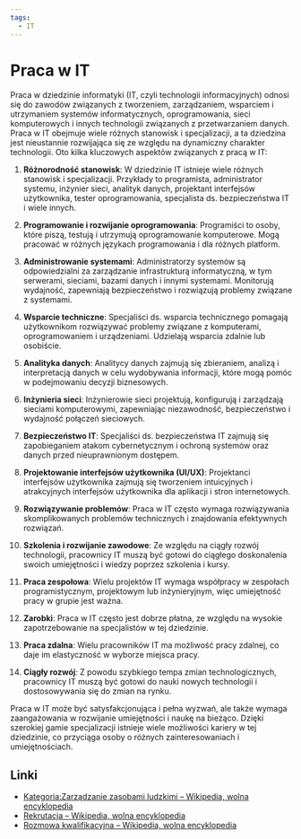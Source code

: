 ```yaml
---
tags:
  - IT
---
```


# Praca w IT

Praca w dziedzinie informatyki (IT, czyli technologii informacyjnych) odnosi się do zawodów związanych z tworzeniem, zarządzaniem, wsparciem i utrzymaniem systemów informatycznych, oprogramowania, sieci komputerowych i innych technologii związanych z przetwarzaniem danych. Praca w IT obejmuje wiele różnych stanowisk i specjalizacji, a ta dziedzina jest nieustannie rozwijająca się ze względu na dynamiczny charakter technologii. Oto kilka kluczowych aspektów związanych z pracą w IT:

1. **Różnorodność stanowisk**: W dziedzinie IT istnieje wiele różnych stanowisk i specjalizacji. Przykłady to programista, administrator systemu, inżynier sieci, analityk danych, projektant interfejsów użytkownika, tester oprogramowania, specjalista ds. bezpieczeństwa IT i wiele innych.

2. **Programowanie i rozwijanie oprogramowania**: Programiści to osoby, które piszą, testują i utrzymują oprogramowanie komputerowe. Mogą pracować w różnych językach programowania i dla różnych platform.

3. **Administrowanie systemami**: Administratorzy systemów są odpowiedzialni za zarządzanie infrastrukturą informatyczną, w tym serwerami, sieciami, bazami danych i innymi systemami. Monitorują wydajność, zapewniają bezpieczeństwo i rozwiązują problemy związane z systemami.

4. **Wsparcie techniczne**: Specjaliści ds. wsparcia technicznego pomagają użytkownikom rozwiązywać problemy związane z komputerami, oprogramowaniem i urządzeniami. Udzielają wsparcia zdalnie lub osobiście.

5. **Analityka danych**: Analitycy danych zajmują się zbieraniem, analizą i interpretacją danych w celu wydobywania informacji, które mogą pomóc w podejmowaniu decyzji biznesowych.

6. **Inżynieria sieci**: Inżynierowie sieci projektują, konfigurują i zarządzają sieciami komputerowymi, zapewniając niezawodność, bezpieczeństwo i wydajność połączeń sieciowych.

7. **Bezpieczeństwo IT**: Specjaliści ds. bezpieczeństwa IT zajmują się zapobieganiem atakom cybernetycznym i ochroną systemów oraz danych przed nieuprawnionym dostępem.

8. **Projektowanie interfejsów użytkownika (UI/UX)**: Projektanci interfejsów użytkownika zajmują się tworzeniem intuicyjnych i atrakcyjnych interfejsów użytkownika dla aplikacji i stron internetowych.

9. **Rozwiązywanie problemów**: Praca w IT często wymaga rozwiązywania skomplikowanych problemów technicznych i znajdowania efektywnych rozwiązań.

10. **Szkolenia i rozwijanie zawodowe**: Ze względu na ciągły rozwój technologii, pracownicy IT muszą być gotowi do ciągłego doskonalenia swoich umiejętności i wiedzy poprzez szkolenia i kursy.

11. **Praca zespołowa**: Wielu projektów IT wymaga współpracy w zespołach programistycznym, projektowym lub inżynieryjnym, więc umiejętność pracy w grupie jest ważna.

12. **Zarobki**: Praca w IT często jest dobrze płatna, ze względu na wysokie zapotrzebowanie na specjalistów w tej dziedzinie.

13. **Praca zdalna**: Wielu pracowników IT ma możliwość pracy zdalnej, co daje im elastyczność w wyborze miejsca pracy.

14. **Ciągły rozwój**: Z powodu szybkiego tempa zmian technologicznych, pracownicy IT muszą być gotowi do nauki nowych technologii i dostosowywania się do zmian na rynku.

Praca w IT może być satysfakcjonująca i pełna wyzwań, ale także wymaga zaangażowania w rozwijanie umiejętności i naukę na bieżąco. Dzięki szerokiej gamie specjalizacji istnieje wiele możliwości kariery w tej dziedzinie, co przyciąga osoby o różnych zainteresowaniach i umiejętnościach.

## Linki

- [Kategoria:Zarządzanie zasobami ludzkimi – Wikipedia, wolna encyklopedia](https://pl.wikipedia.org/wiki/Kategoria:Zarz%C4%85dzanie_zasobami_ludzkimi)
- [Rekrutacja – Wikipedia, wolna encyklopedia](https://pl.wikipedia.org/wiki/Rekrutacja)
- [Rozmowa kwalifikacyjna – Wikipedia, wolna encyklopedia](https://pl.wikipedia.org/wiki/Rozmowa_kwalifikacyjna)

